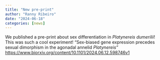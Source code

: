 ```yaml
---
title: "New pre-print"
author: "Ranny Ribeiro"
date: "2024-06-18"
categories: [news]
---
```


We published a pre-print about sex differentiation in *Platynereis dumerilii*! This was such a cool experiment! "Sex-biased gene expression precedes sexual dimorphism in the agonadal annelid *Platynereis"* <https://www.biorxiv.org/content/10.1101/2024.06.12.598746v1>
